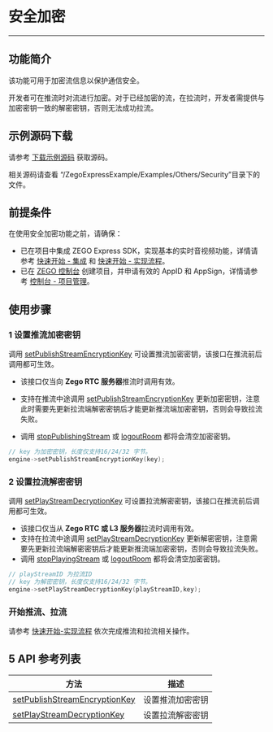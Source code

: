 # 安全加密

- - -

## 功能简介

该功能可用于加密流信息以保护通信安全。

开发者可在推流时对流进行加密。对于已经加密的流，在拉流时，开发者需提供与加密密钥一致的解密密钥，否则无法成功拉流。

## 示例源码下载

请参考 [下载示例源码](/real-time-video-macos-cpp/integration/download-demo) 获取源码。

相关源码请查看 “/ZegoExpressExample/Examples/Others/Security”目录下的文件。

## 前提条件

在使用安全加密功能之前，请确保：

- 已在项目中集成 ZEGO Express SDK，实现基本的实时音视频功能，详情请参考  [快速开始 - 集成](/real-time-video-macos-cpp/integration/sdk-integration) 和  [快速开始 - 实现流程](/real-time-video-macos-cpp/integration/solution-implementation)。
- 已在 [ZEGO 控制台](https://console.zego.im) 创建项目，并申请有效的 AppID 和 AppSign，详情请参考 [控制台 - 项目管理](/console-old/guide-doc)。

## 使用步骤

### 1 设置推流加密密钥

调用 [setPublishStreamEncryptionKey](@setPublishStreamEncryptionKey) 可设置推流加密密钥，该接口在推流前后调用都可生效。

<Warning title="注意">


- 该接口仅当向 **Zego RTC 服务器**推流时调用有效。

- 支持在推流中途调用 [setPublishStreamEncryptionKey](@setPublishStreamEncryptionKey) 更新加密密钥，注意此时需要先更新拉流端解密密钥后才能更新推流端加密密钥，否则会导致拉流失败。
- 调用 [stopPublishingStream](@stopPublishingStream) 或 [logoutRoom](@logoutRoom) 都将会清空加密密钥。


</Warning>



```Cpp
// key 为加密密钥，长度仅支持16/24/32 字节。
engine->setPublishStreamEncryptionKey(key);
```

### 2 设置拉流解密密钥

调用 [setPlayStreamDecryptionKey](@setPlayStreamDecryptionKey) 可设置拉流解密密钥，该接口在推流前后调用都可生效。

<Warning title="注意">


- 该接口仅当从 **Zego RTC 或 L3 服务器**拉流时调用有效。
- 支持在拉流中途调用 [setPlayStreamDecryptionKey](@setPlayStreamDecryptionKey) 更新解密密钥，注意需要先更新拉流端解密密钥后才能更新推流端加密密钥，否则会导致拉流失败。
- 调用 [stopPlayingStream](@stopPlayingStream) 或 [logoutRoom](@logoutRoom) 都将会清空加密密钥。


</Warning>



```Cpp
// playStreamID 为拉流ID
// key 为解密密钥，长度仅支持16/24/32 字节。
engine->setPlayStreamDecryptionKey(playStreamID,key);
```

### 开始推流、拉流

请参考 [快速开始-实现流程](/real-time-video-macos-cpp/integration/solution-implementation) 依次完成推流和拉流相关操作。


## 5 API 参考列表

| 方法 | 描述 |
|-------|--------|
| [setPublishStreamEncryptionKey](@setPublishStreamEncryptionKey) | 设置推流加密密钥 |
| [setPlayStreamDecryptionKey](@setPlayStreamDecryptionKey) |设置拉流解密密钥|
